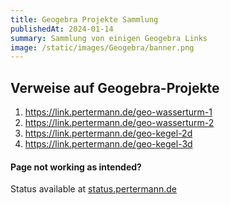 ```yaml
---
title: Geogebra Projekte Sammlung
publishedAt: 2024-01-14
summary: Sammlung von einigen Geogebra Links
image: /static/images/Geogebra/banner.png
---
```


## Verweise auf Geogebra-Projekte

1. https://link.pertermann.de/geo-wasserturm-1
2. https://link.pertermann.de/geo-wasserturm-2
3. https://link.pertermann.de/geo-kegel-2d
4. https://link.pertermann.de/geo-kegel-3d

#### Page not working as intended?
Status available at [status.pertermann.de](https://status.pertermann.de)
